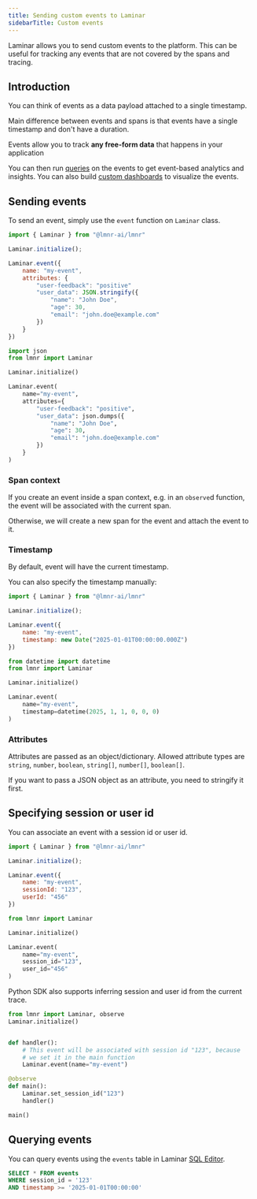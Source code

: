 ```yaml
---
title: Sending custom events to Laminar
sidebarTitle: Custom events
---
```


Laminar allows you to send custom events to the platform. This can be useful for tracking any events that are not covered by the spans and tracing.

## Introduction

You can think of events as a data payload attached to a single timestamp.

Main difference between events and spans is that events have a single timestamp and don't have a duration.

Events allow you to track **any free-form data** that happens in your application

You can then run [queries](/sql-editor/introduction) on the events to get event-based analytics and insights. You can also build [custom dashboards](/custom-dashboards/overview) to visualize the events.

## Sending events

To send an event, simply use the `event` function on `Laminar` class.

<Tabs>
<Tab title="TypeScript">

```javascript
import { Laminar } from "@lmnr-ai/lmnr"

Laminar.initialize();

Laminar.event({
    name: "my-event",
    attributes: {
        "user-feedback": "positive"
        "user_data": JSON.stringify({
            "name": "John Doe",
            "age": 30,
            "email": "john.doe@example.com"
        })
    }
})
```
</Tab>
<Tab title="Python">

```python
import json
from lmnr import Laminar

Laminar.initialize()

Laminar.event(
    name="my-event",
    attributes={
        "user-feedback": "positive",
        "user_data": json.dumps({
            "name": "John Doe",
            "age": 30,
            "email": "john.doe@example.com"
        })
    }
)
```
</Tab>
</Tabs>

### Span context

If you create an event inside a span context, e.g. in an `observe`d function, the event will be associated with the current span.

Otherwise, we will create a new span for the event and attach the event to it.

### Timestamp

By default, event will have the current timestamp.

You can also specify the timestamp manually:

<Tabs>
<Tab title="TypeScript">

```javascript
import { Laminar } from "@lmnr-ai/lmnr"

Laminar.initialize();

Laminar.event({
    name: "my-event",
    timestamp: new Date("2025-01-01T00:00:00.000Z")
})
```
</Tab>
<Tab title="Python">

```python
from datetime import datetime
from lmnr import Laminar

Laminar.initialize()

Laminar.event(
    name="my-event",
    timestamp=datetime(2025, 1, 1, 0, 0, 0)
)
```
</Tab>
</Tabs>

### Attributes

Attributes are passed as an object/dictionary. Allowed attribute types are `string`, `number`, `boolean`, `string[]`, `number[]`, `boolean[]`.

<Tip>

If you want to pass a JSON object as an attribute, you need to stringify it first.

</Tip>


## Specifying session or user id

You can associate an event with a session id or user id.

<Tabs>
<Tab title="TypeScript">

```javascript
import { Laminar } from "@lmnr-ai/lmnr"

Laminar.initialize();

Laminar.event({
    name: "my-event",
    sessionId: "123",
    userId: "456"
})
```
</Tab>
<Tab title="Python">

```python
from lmnr import Laminar

Laminar.initialize()

Laminar.event(
    name="my-event",
    session_id="123",
    user_id="456"
)
```

<Note>
Python SDK also supports inferring session and user id from the current trace.
</Note>

```python
from lmnr import Laminar, observe
Laminar.initialize()


def handler():
    # This event will be associated with session id "123", because
    # we set it in the main function
    Laminar.event(name="my-event")

@observe
def main():
    Laminar.set_session_id("123")
    handler()

main()
```
</Tab>
</Tabs>

## Querying events

You can query events using the `events` table in Laminar [SQL Editor](/sql-editor/introduction).

```sql
SELECT * FROM events
WHERE session_id = '123'
AND timestamp >= '2025-01-01T00:00:00'
```
